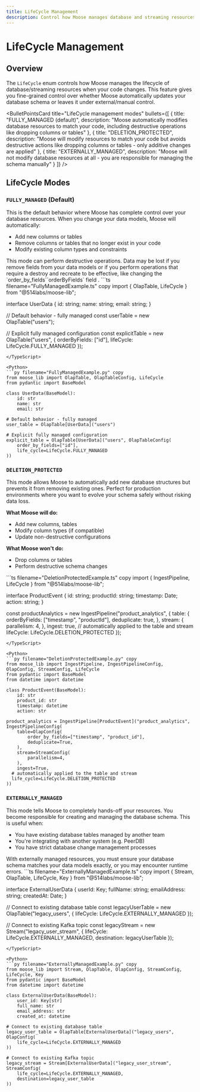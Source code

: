 ```yaml
---
title: LifeCycle Management
description: Control how Moose manages database and streaming resources when your code changes
---
```



# LifeCycle Management

<LanguageSwitcher />

## Overview

The `LifeCycle` enum controls how Moose manages the lifecycle of database/streaming resources when your code changes.
This feature gives you fine-grained control over whether Moose automatically updates your database schema or
leaves it under external/manual control.

<BulletPointsCard
  title="LifeCycle management modes"
  bullets={[
    {
      title: "FULLY_MANAGED (default)",
      description: "Moose automatically modifies database resources to match your code, including destructive operations like dropping columns or tables"
    },
    {
      title: "DELETION_PROTECTED",
      description: "Moose will modify resources to match your code but avoids destructive actions like dropping columns or tables - only additive changes are applied"
    },
    {
      title: "EXTERNALLY_MANAGED",
      description: "Moose will not modify database resources at all - you are responsible for managing the schema manually"
    }
  ]}
/>

## LifeCycle Modes

### `FULLY_MANAGED` (Default)

This is the default behavior where Moose has complete control over your database resources. When you change your data models, Moose will automatically:

- Add new columns or tables
- Remove columns or tables that no longer exist in your code
- Modify existing column types and constraints

<Callout type="warning" title="Warning">
This mode can perform destructive operations. Data may be lost if you remove fields from your data models or if you perform operations that require a destroy and recreate to be effective, like changing the <Python inline>`order_by_fields`</Python><TypeScript inline>`orderByFields`</TypeScript> field .  
</Callout>

<TypeScript>
```ts filename="FullyManagedExample.ts" copy
import { OlapTable, LifeCycle } from "@514labs/moose-lib";

interface UserData {
  id: string;
  name: string;
  email: string;
}

// Default behavior - fully managed
const userTable = new OlapTable<UserData>("users");

// Explicit fully managed configuration
const explicitTable = new OlapTable<UserData>("users", {
  orderByFields: ["id"],
  lifeCycle: LifeCycle.FULLY_MANAGED
});
```
</TypeScript>

<Python>
```py filename="FullyManagedExample.py" copy
from moose_lib import OlapTable, OlapTableConfig, LifeCycle
from pydantic import BaseModel

class UserData(BaseModel):
    id: str
    name: str
    email: str

# Default behavior - fully managed
user_table = OlapTable[UserData]("users")

# Explicit fully managed configuration
explicit_table = OlapTable[UserData]("users", OlapTableConfig(
    order_by_fields=["id"],
    life_cycle=LifeCycle.FULLY_MANAGED
))
```
</Python>

### `DELETION_PROTECTED`

This mode allows Moose to automatically add new database structures but prevents it from removing existing ones.
Perfect for production environments where you want to evolve your schema safely without risking data loss.

**What Moose will do:**
- Add new columns, tables
- Modify column types (if compatible)
- Update non-destructive configurations

**What Moose won't do:**
- Drop columns or tables
- Perform destructive schema changes

<TypeScript>
```ts filename="DeletionProtectedExample.ts" copy
import { IngestPipeline, LifeCycle } from "@514labs/moose-lib";

interface ProductEvent {
  id: string;
  productId: string;
  timestamp: Date;
  action: string;
}

const productAnalytics = new IngestPipeline<ProductEvent>("product_analytics", {
  table: {
    orderByFields: ["timestamp", "productId"],
    deduplicate: true,
  },
  stream: {
    parallelism: 4,
  },
  ingest: true,
  // automatically applied to the table and stream
  lifeCycle: LifeCycle.DELETION_PROTECTED
});
```
</TypeScript>

<Python>
```py filename="DeletionProtectedExample.py" copy
from moose_lib import IngestPipeline, IngestPipelineConfig, OlapConfig, StreamConfig, LifeCycle
from pydantic import BaseModel
from datetime import datetime

class ProductEvent(BaseModel):
    id: str
    product_id: str
    timestamp: datetime
    action: str

product_analytics = IngestPipeline[ProductEvent]("product_analytics", IngestPipelineConfig(
    table=OlapConfig(
        order_by_fields=["timestamp", "product_id"],
        deduplicate=True,
    ),
    stream=StreamConfig(
        parallelism=4,
    ),
    ingest=True,
  # automatically applied to the table and stream
  life_cycle=LifeCycle.DELETION_PROTECTED
))
```
</Python>

### `EXTERNALLY_MANAGED`

This mode tells Moose to completely hands-off your resources.
You become responsible for creating and managing the database schema. This is useful when:

- You have existing database tables managed by another team
- You're integrating with another system (e.g. PeerDB)
- You have strict database change management processes

<Callout type="info" title="Note">
With externally managed resources, you must ensure your database schema matches your data models exactly, or you may encounter runtime errors.
</Callout>

<TypeScript>
```ts filename="ExternallyManagedExample.ts" copy
import { Stream, OlapTable, LifeCycle, Key } from "@514labs/moose-lib";

interface ExternalUserData {
  userId: Key<string>;
  fullName: string;
  emailAddress: string;
  createdAt: Date;
}

// Connect to existing database table
const legacyUserTable = new OlapTable<ExternalUserData>("legacy_users", {
  lifeCycle: LifeCycle.EXTERNALLY_MANAGED
});

// Connect to existing Kafka topic
const legacyStream = new Stream<ExternalUserData>("legacy_user_stream", {
  lifeCycle: LifeCycle.EXTERNALLY_MANAGED,
  destination: legacyUserTable
});
```
</TypeScript>

<Python>
```py filename="ExternallyManagedExample.py" copy
from moose_lib import Stream, OlapTable, OlapConfig, StreamConfig, LifeCycle, Key
from pydantic import BaseModel
from datetime import datetime

class ExternalUserData(BaseModel):
    user_id: Key[str]
    full_name: str
    email_address: str
    created_at: datetime

# Connect to existing database table
legacy_user_table = OlapTable[ExternalUserData]("legacy_users", OlapConfig(
    life_cycle=LifeCycle.EXTERNALLY_MANAGED
))

# Connect to existing Kafka topic
legacy_stream = Stream[ExternalUserData]("legacy_user_stream", StreamConfig(
    life_cycle=LifeCycle.EXTERNALLY_MANAGED,
    destination=legacy_user_table
))
```
</Python>
